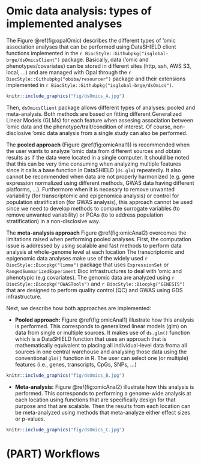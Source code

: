 # Omic data analysis: types of implemented analyses {#Omic}

The Figure \@ref(fig:opalOmic) describes the different types of 'omic association analyses that can be performed using DataSHIELD client functions implemented in the `r BiocStyle::Githubpkg("isglobal-brge/dsOmicsClient")` package. Basically, data ('omic and phenotypes/covariates) can be stored in different sites (http, ssh, AWS S3, local, ...) and are managed with Opal through the `r BiocStyle::Githubpkg("obiba/resourcer")` package and their extensions implemented in `r BiocStyle::Githubpkg("isglobal-brge/dsOmics")`.  


```r
knitr::include_graphics("fig/dsOmics_A.jpg")
```

Then, `dsOmicsClient` package allows different types of analyses: pooled and meta-analysis. Both methods are based on fitting different Generalized Linear Models (GLMs) for each feature when assesing association between 'omic data and the phenotype/trait/condition of interest. Of course, non-disclosive 'omic data analysis from a single study can also be performed.

The **pooled approach** (Figure \@ref(fig:omicAnal1)) is recommended when the user wants to analyze 'omic data from different sources and obtain results as if the data were located in a single computer. It should be noted that this can be very time consuming when analyzing multiple features since it calls a base function in DataSHIELD (`ds.glm`) repeatedly. It also cannot be recommended when data are not properly harmonized (e.g. gene expression normalized using different methods, GWAS data having different platforms, ...). Furthermore when it is necesary to remove unwanted variability (for transcriptomic and epigenomica analysis) or control for population stratification (for GWAS analysis), this approach cannot be used since we need to develop methods to compute surrogate variables (to remove unwanted variability) or PCAs (to to address population stratification) in a non-disclosive way. 


The **meta-analysis approach** Figure \@ref(fig:omicAnal2) overcomes the limitations raised when performing pooled analyses. First, the computation issue is addressed by using scalable and fast methods to perform data analysis at whole-genome level at each location The transcriptomic and epigenomic data analyses make use of the widely used `r BiocStyle::Biocpkg("limma")` package that uses `ExpressionSet` or `RangedSummarizedExperiment` Bioc infrastructures to deal with 'omic and phenotypic (e.g covariates). The genomic data are analyzed using `r BiocStyle::Biocpkg("GWASTools")` and `r BiocStyle::Biocpkg("GENESIS")` that are designed to perform quality control (QC) and GWAS using GDS infrastructure.


Next, we describe how both approaches are implemented: 

- **Pooled approach:** Figure \@ref(fig:omicAnal1) illustrate how this analysis is performed. This corresponds to generalized linear models (glm) on data from single or multiple sources. It makes use of `ds.glm()` function which is a DataSHIELD function that uses an approach that is mathematically equivalent to placing all individual-level data froma all sources in one central warehouse and analysing those data using the conventional `glm()` function in R. The user can select one (or multiple) features (i.e., genes, transcripts, CpGs, SNPs, ...) 


```r
knitr::include_graphics("fig/dsOmics_B.jpg")
```


- **Meta-analysis:** Figure \@ref(fig:omicAnal2) illustrate how this analysis is performed. This corresponds to performing a genome-wide analysis at each location using functions that are specifically design for that purpose and that are scalable. Then the results from each location can be meta-analyzed using methods that meta-analyze either effect sizes or p-values.


```r
knitr::include_graphics("fig/dsOmics_C.jpg")
```

# (PART) Workflows {.unnumbered}